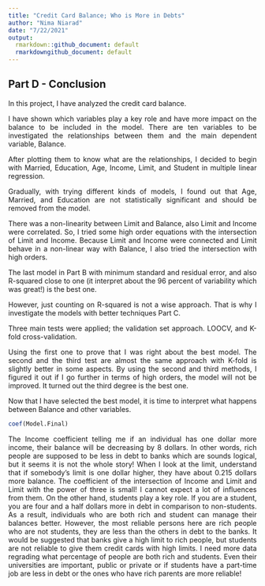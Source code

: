 ```yaml
---
title: "Credit Card Balance; Who is More in Debts"
author: "Nima Niarad"
date: "7/22/2021"
output:
  rmarkdown::github_document: default
  rmarkdowngithub_document: default
---
```


<style> body {text-align: justify} </style> <!-- Justify text. -->

## Part D - Conclusion

In this project, I have analyzed the credit card balance. 

I have shown which variables play a key role and have more impact on the balance to be included in the model. There are ten variables to be investigated the relationships between them and the main dependent variable, Balance. 

After plotting them to know what are the relationships, I decided to begin with Married, Education, Age, Income, Limit, and Student in multiple linear regression.

Gradually, with trying different kinds of models, I found out that Age, Married, and Education are not
statistically significant and should be removed from the model. 

There was a non-linearity between Limit and Balance, also Limit and Income were correlated. So, I tried some high order
equations with the intersection of Limit and Income. Because Limit and Income were connected and Limit
behave in a non-linear way with Balance, I also tried the intersection with high orders. 

The last model in Part B with minimum standard and residual error, and also R-squared close to one (it
interpret about the 96 percent of variability which was great!) is the best one.

However, just counting on R-squared is not a wise approach. That is why I investigate the models with
better techniques Part C. 

Three main tests were applied; the validation set approach. LOOCV, and K-fold cross-validation. 

Using the first one to prove that I was right about the best model. The second
and the third test are almost the same approach with K-fold is slightly better in some aspects. By using
the second and third methods, I figured it out if I go further in terms of high orders, the model will not be 
improved. It turned out the third degree is the best one. 


Now that I have selected the best model, it is time to interpret what happens between Balance and other variables.

```r
coef(Model.Final)
```


The Income coefficient telling me if an individual has one dollar more income, their balance will be
decreasing by 8 dollars. In other words, rich people are supposed to be less in debt to banks which are sounds
logical, but it seems it is not the whole story! When I look at the limit, understand that if somebody’s
limit is one dollar higher, they have about 0.215 dollars more balance. The coefficient of the intersection
of Income and Limit and Limit with the power of three is small! I cannot expect a lot of influences from
them. On the other hand, students play a key role. If you are a student, you are four
and a half dollars more in debt in comparison to non-students. As a result, individuals who are both rich
and student can manage their balances better. However, the most reliable persons here are rich people who are
not students, they are less than the others in debt to the banks.
It would be suggested that banks give a high limit to rich people, but students are not reliable to give them
credit cards with high limits. I need more data regrading what percentage of people are both rich and
students. Even their universities are important, public or private or if students have a part-time
job are less in debt or the ones who have rich parents are more reliable!


